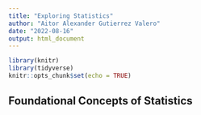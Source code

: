 ```yaml
---
title: "Exploring Statistics"
author: "Aitor Alexander Gutierrez Valero"
date: "2022-08-16"
output: html_document
---
```


```r
library(knitr)
library(tidyverse)
knitr::opts_chunk$set(echo = TRUE)
```

## Foundational Concepts of Statistics


```r
```
